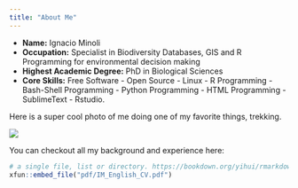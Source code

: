 ```yaml
---
title: "About Me"
---
```


- __Name:__ Ignacio Minoli
- __Occupation:__ Specialist in Biodiversity Databases, GIS and R Programming for environmental decision making
- __Highest Academic Degree:__ PhD in Biological Sciences
- __Core Skills:__ Free Software - Open Source - Linux - R Programming - Bash-Shell Programming - Python Programming - HTML Programming - SublimeText - Rstudio.

Here is a super cool photo of me doing one of my favorite things, trekking. 

![](images/foto_perfil_2.jpg)

You can checkout all my background and experience here:


```r
# a single file, list or directory. https://bookdown.org/yihui/rmarkdown-cookbook/embed-file.html
xfun::embed_file("pdf/IM_English_CV.pdf")
```
